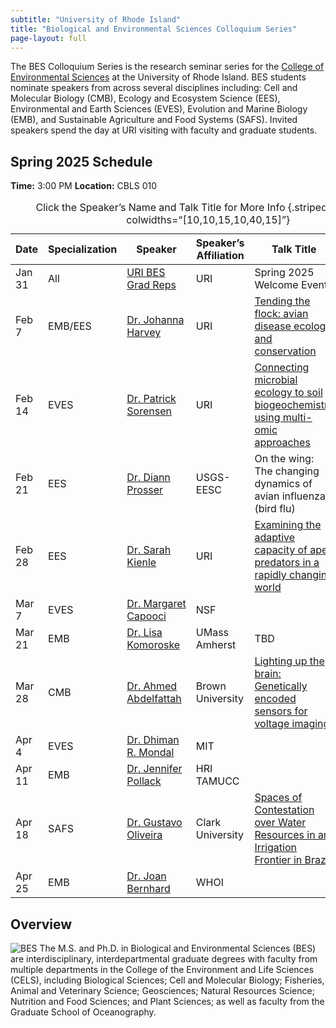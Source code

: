 ```yaml
---
subtitle: "University of Rhode Island"
title: "Biological and Environmental Sciences Colloquium Series"
page-layout: full
---
```


The BES Colloquium Series is the research seminar series for the [College of Environmental Sciences](https://web.uri.edu/cels/) at the University of Rhode Island.  BES students nominate speakers from across several disciplines including: Cell and Molecular Biology (CMB), Ecology and Ecosystem Science (EES), Environmental and Earth Sciences (EVES), Evolution and Marine Biology (EMB), and Sustainable Agriculture and Food Systems (SAFS).  Invited speakers spend the day at URI visiting with faculty and graduate students.

## Spring 2025 Schedule

**Time:** 3:00 PM
**Location:** CBLS 010

| Date  | Specialization | Speaker                  | Speaker's Affiliation                          | Talk Title                   | Host |
|-----|-----|--------------------|----------------------|----------------------------------------------------------------------| ----|
| Jan 31| All            | [URI BES Grad Reps](https://web.uri.edu/cels/academics/bes/) | URI                                           | Spring 2025 Welcome Event!  | N/A
| Feb 7 | EMB/EES            | [Dr. Johanna Harvey](https://jharvey.netlify.app/) | URI                                          | [Tending the flock: avian disease ecology and conservation](/content/IMG/Harvey_Feb7_URIColloquium.pdf)                   | [Dr. Johanna Harvey](mailto:j_harvey@uri.edu)|
| Feb 14 | EVES           | [Dr. Patrick Sorensen](https://www.linkedin.com/in/posorensen/)             | URI        | [Connecting microbial ecology to soil biogeochemistry using multi-omic approaches](/content/IMG/Sorensen.pdf)     | [Dr. Patrick Sorensen](mailto:patrick.sorensen@uri.edu) |
| Feb 21| EES          | [Dr. Diann Prosser](https://www.usgs.gov/staff-profiles/diann-prosser) | USGS-EESC                       | On the wing: The changing dynamics of avian influenza (bird flu)   | [Dr. Johanna Harvey](mailto:j_harvey@uri.edu) |
| Feb 28| EES          | [Dr. Sarah Kienle](https://www.sarahskienle.com/) | URI                       | [Examining the adaptive capacity of apex predators in a rapidly changing world](/content/IMG/Kienle.pdf)   | [Dr. Sarah Kienle](mailto:sarah.kienle@uri.edu) |
| Mar 7 | EVES           | [Dr. Margaret Capooci ](https://www.linkedin.com/in/mcapooci/)          | NSF              |                          | [Michael Norton](mailto:michael.norton@uri.edu)|
| Mar 21 | EMB            | [Dr. Lisa Komoroske](https://www.umass.edu/natural-sciences/about/directory/lisa-komoroske) | UMass Amherst |      TBD                 ||
| Mar 28|  CMB              |    [Dr. Ahmed Abdelfattah](https://sites.brown.edu/abdelfattah/)                       |         Brown University                                                                  |[Lighting up the brain: Genetically encoded sensors for voltage imaging](/content/IMG/Abdelfattah.png)                           |[Kate Remy](mailto:kate_remy@uri.edu) |
| Apr 4| EVES        | [Dr. Dhiman R. Mondal](https://www.haystack.mit.edu/researcher/dhiman-mondal/)                          |   MIT                           |                  |  [Md Al Amin](mailto:alamin45@uri.edu)|
| Apr 11 | EMB            | [Dr. Jennifer Pollack](https://www.harteresearch.org/research/coastal-conservation-restoration) | HRI TAMUCC         |                            | [Olivia Nieves](mailto:onieves@uri.edu) |
| Apr 18|  SAFS           | [Dr. Gustavo Oliveira](https://www.clarku.edu/faculty/profiles/gustavo-oliveira/)                          |  Clark University                                           |       [Spaces of Contestation over Water Resources in an Irrigation Frontier in Brazil](/content/IMG/Oliveira Flyer.pdf)                                 | [Deniz Camli](mailto:deniz.camlisaunders@uri.edu)  |
| Apr 25|        EMB    |  [Dr. Joan Bernhard](https://www2.whoi.edu/staff/jbernhard/)           |         WHOI                 | |[Madison Geraci](mailto:madison.geraci@uri.edu) |

: Click the Speaker's Name and Talk Title for More Info {.striped .hover tbl-colwidths="[10,10,15,10,40,15]"}


## Overview
![BES](https://raw.githubusercontent.com/MarineEvoEcoLab/BES-Colloquium/main/content/IMG/BES_Logo.png)
The M.S. and Ph.D. in Biological and Environmental Sciences (BES) are interdisciplinary, interdepartmental graduate degrees with faculty from multiple departments in the College of the Environment and Life Sciences (CELS), including Biological Sciences; Cell and Molecular Biology; Fisheries, Animal and Veterinary Science; Geosciences; Natural Resources Science; Nutrition and Food Sciences; and Plant Sciences; as well as faculty from the Graduate School of Oceanography.

